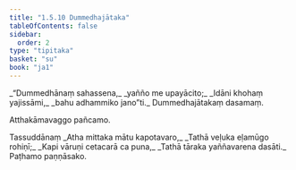 ```yaml
---
title: "1.5.10 Dummedhajātaka"
tableOfContents: false
sidebar:
  order: 2
type: "tipitaka"
basket: "su"
book: "ja1"
---
```



<DynamicBreadcrumb />

<Division number="50" book="ja1">

<Paragraph number="108" type="verses" book="ja1">
_“Dummedhānaṃ sahassena,_  
_yañño me upayācito;_  
_Idāni khohaṃ yajissāmi,_  
_bahu adhammiko jano”ti._  


</Paragraph>
</Division>

<Paragraph number="109" type="center" book="ja1">
Dummedhajātakaṃ dasamaṃ.

  
Atthakāmavaggo pañcamo.



</Paragraph>

<Paragraph number="110" type="center" book="ja1">
Tassuddānaṃ


</Paragraph>

<Paragraph number="111" type="verses" book="ja1">
_Atha mittaka mātu kapotavaro,_  
_Tathā veḷuka eḷamūgo rohiṇī;_  
_Kapi vāruṇi cetacarā ca puna,_  
_Tathā tāraka yaññavarena dasāti._  


</Paragraph>

<Paragraph number="112" type="center" book="ja1">
Paṭhamo paṇṇāsako.
</Paragraph>